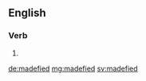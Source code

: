 ==English==

===Verb===
{{head|en|verb form}}

# {{en-past of|madefy}}

[[de:madefied]]
[[mg:madefied]]
[[sv:madefied]]